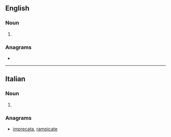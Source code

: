==English==

===Noun===
{{head|en|noun form}}

# {{plural of|metacarpus|lang=en}}

===Anagrams===
* {{anagrams|en|a=aaceimprt|aptameric|picramate|piracetam}}

----

==Italian==

===Noun===
{{head|it|noun plural form|g=m}}

# {{plural of|metacarpo|lang=it}}

===Anagrams===
* [[imprecata#Italian|imprecata]], [[rampicate#Italian|rampicate]]